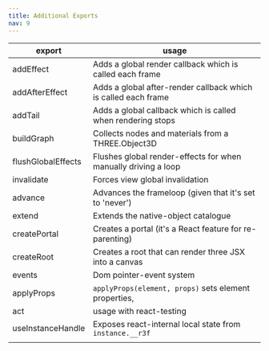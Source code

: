 ```yaml
---
title: Additional Exports
nav: 9
---
```


| export             | usage                                                          |
| ------------------ | -------------------------------------------------------------- |
| addEffect          | Adds a global render callback which is called each frame       |
| addAfterEffect     | Adds a global after-render callback which is called each frame |
| addTail            | Adds a global callback which is called when rendering stops    |
| buildGraph         | Collects nodes and materials from a THREE.Object3D             |
| flushGlobalEffects | Flushes global render-effects for when manually driving a loop |
| invalidate         | Forces view global invalidation                                |
| advance            | Advances the frameloop (given that it's set to 'never')        |
| extend             | Extends the native-object catalogue                            |
| createPortal       | Creates a portal (it's a React feature for re-parenting)       |
| createRoot         | Creates a root that can render three JSX into a canvas         |
| events             | Dom pointer-event system                                       |
| applyProps         | `applyProps(element, props)` sets element properties,          |
| act                | usage with react-testing                                       |
| useInstanceHandle  | Exposes react-internal local state from `instance.__r3f`       |
|                    |                                                                |
